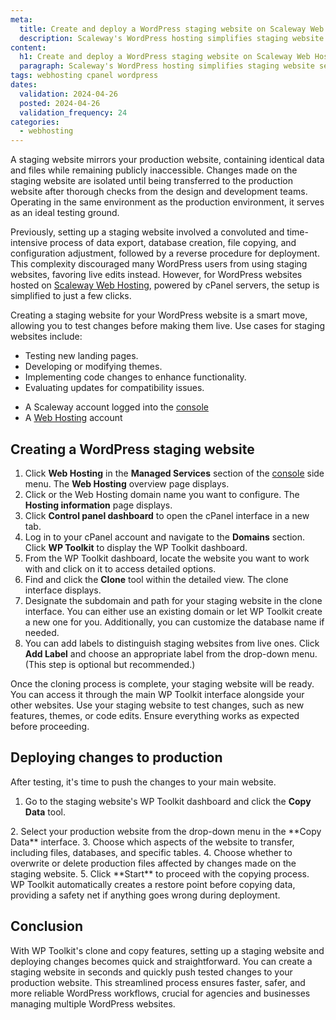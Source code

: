 ```yaml
---
meta:
  title: Create and deploy a WordPress staging website on Scaleway Web Hosting
  description: Scaleway's WordPress hosting simplifies staging website set up to facilitate testing of changes before going live, optimizing workflow, and ensuring compatibility.
content:
  h1: Create and deploy a WordPress staging website on Scaleway Web Hosting
  paragraph: Scaleway's WordPress hosting simplifies staging website set up to facilitate testing of changes before going live, optimizing workflow, and ensuring compatibility.
tags: webhosting cpanel wordpress
dates:
  validation: 2024-04-26
  posted: 2024-04-26
  validation_frequency: 24
categories:
  - webhosting
---
```



A staging website mirrors your production website, containing identical data and files while remaining publicly inaccessible.
Changes made on the staging website are isolated until being transferred to the production website after thorough checks from the design and development teams. Operating in the same environment as the production environment, it serves as an ideal testing ground.

Previously, setting up a staging website involved a convoluted and time-intensive process of data export, database creation, file copying, and configuration adjustment, followed by a reverse procedure for deployment.
This complexity discouraged many WordPress users from using staging websites, favoring live edits instead. However, for WordPress websites hosted on [Scaleway Web Hosting](https://www.scaleway.com/en/web-hosting/), powered by cPanel servers, the setup is simplified to just a few clicks.

Creating a staging website for your WordPress website is a smart move, allowing you to test changes before making them live. Use cases for staging websites include:
* Testing new landing pages.
* Developing or modifying themes.
* Implementing code changes to enhance functionality.
* Evaluating updates for compatibility issues.

<Requirements />

- A Scaleway account logged into the [console](https://console.scaleway.com)
- A [Web Hosting](/webhosting/) account

## Creating a WordPress staging website

1. Click **Web Hosting** in the **Managed Services** section of the [console](https://console.scaleway.com/) side menu. The **Web Hosting** overview page displays.
2. Click <Icon name="seeMore" /> or the Web Hosting domain name you want to configure. The **Hosting information** page displays.
3. Click **Control panel dashboard** to open the cPanel interface in a new tab.
4. Log in to your cPanel account and navigate to the **Domains** section. Click **WP Toolkit** to display the WP Toolkit dashboard.
   <Lightbox src="scaleway-cpanel-wp-toolkit.webp" alt="" size="medium" />
5. From the WP Toolkit dashboard, locate the website you want to work with and click on it to access detailed options.
6. Find and click the **Clone** tool within the detailed view. The clone interface displays.
   <Lightbox src="scaleway-cpanel-wp-clone.webp" alt="" size="medium" />
7. Designate the subdomain and path for your staging website in the clone interface.
   <Message type="note">
     You can either use an existing domain or let WP Toolkit create a new one for you. Additionally, you can customize the database name if needed.
   </Message>
8. You can add labels to distinguish staging websites from live ones. Click **Add Label** and choose an appropriate label from the drop-down menu. (This step is optional but recommended.)
  <Lightbox src="scaleway-cpanel-wp-label.webp" alt="" size="medium" />

Once the cloning process is complete, your staging website will be ready. You can access it through the main WP Toolkit interface alongside your other websites.
Use your staging website to test changes, such as new features, themes, or code edits. Ensure everything works as expected before proceeding.

## Deploying changes to production

After testing, it's time to push the changes to your main website.

1. Go to the staging website's WP Toolkit dashboard and click the **Copy Data** tool.
 <Lightbox src="scaleway-cpanel-wp-copy.webp" alt="" size="medium" />
2. Select your production website from the drop-down menu in the **Copy Data** interface.
3. Choose which aspects of the website to transfer, including files, databases, and specific tables.
4. Choose whether to overwrite or delete production files affected by changes made on the staging website.
5. Click **Start** to proceed with the copying process.
<Message type="tip">
 WP Toolkit automatically creates a restore point before copying data, providing a safety net if anything goes wrong during deployment.
</Message>

## Conclusion

With WP Toolkit's clone and copy features, setting up a staging website and deploying changes becomes quick and straightforward. You can create a staging website in seconds and quickly push tested changes to your production website.
This streamlined process ensures faster, safer, and more reliable WordPress workflows, crucial for agencies and businesses managing multiple WordPress websites.